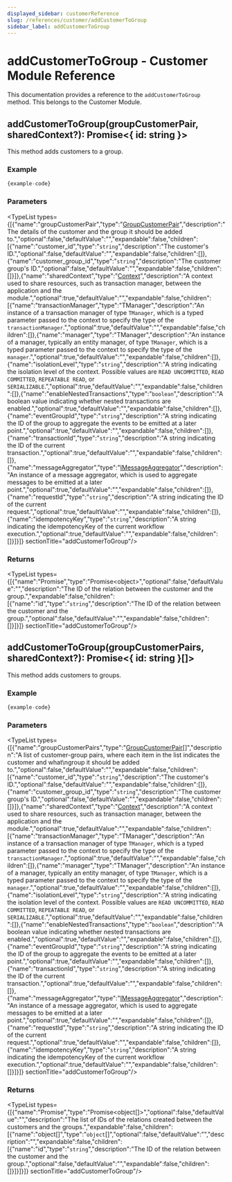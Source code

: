 ```yaml
---
displayed_sidebar: customerReference
slug: /references/customer/addCustomerToGroup
sidebar_label: addCustomerToGroup
---
```



# addCustomerToGroup - Customer Module Reference

This documentation provides a reference to the `addCustomerToGroup` method. This belongs to the Customer Module.

## addCustomerToGroup(groupCustomerPair, sharedContext?): Promise&#60;&#123; id: string  &#125;&#62;

This method adds customers to a group.

### Example

```ts
{example-code}
```

### Parameters

<TypeList types={[{"name":"groupCustomerPair","type":"[GroupCustomerPair](../../interfaces/customer.GroupCustomerPair.mdx)","description":"The details of the customer and the group it should be added to.","optional":false,"defaultValue":"","expandable":false,"children":[{"name":"customer_id","type":"`string`","description":"The customer's ID.","optional":false,"defaultValue":"","expandable":false,"children":[]},{"name":"customer_group_id","type":"`string`","description":"The customer group's ID.","optional":false,"defaultValue":"","expandable":false,"children":[]}]},{"name":"sharedContext","type":"[Context](../../interfaces/customer.Context.mdx)","description":"A context used to share resources, such as transaction manager, between the application and the module.","optional":true,"defaultValue":"","expandable":false,"children":[{"name":"transactionManager","type":"TManager","description":"An instance of a transaction manager of type `TManager`, which is a typed parameter passed to the context to specify the type of the `transactionManager`.","optional":true,"defaultValue":"","expandable":false,"children":[]},{"name":"manager","type":"TManager","description":"An instance of a manager, typically an entity manager, of type `TManager`, which is a typed parameter passed to the context to specify the type of the `manager`.","optional":true,"defaultValue":"","expandable":false,"children":[]},{"name":"isolationLevel","type":"`string`","description":"A string indicating the isolation level of the context. Possible values are `READ UNCOMMITTED`, `READ COMMITTED`, `REPEATABLE READ`, or `SERIALIZABLE`.","optional":true,"defaultValue":"","expandable":false,"children":[]},{"name":"enableNestedTransactions","type":"`boolean`","description":"A boolean value indicating whether nested transactions are enabled.","optional":true,"defaultValue":"","expandable":false,"children":[]},{"name":"eventGroupId","type":"`string`","description":"A string indicating the ID of the group to aggregate the events to be emitted at a later point.","optional":true,"defaultValue":"","expandable":false,"children":[]},{"name":"transactionId","type":"`string`","description":"A string indicating the ID of the current transaction.","optional":true,"defaultValue":"","expandable":false,"children":[]},{"name":"messageAggregator","type":"[IMessageAggregator](../../interfaces/customer.IMessageAggregator.mdx)","description":"An instance of a message aggregator, which is used to aggregate messages to be emitted at a later point.","optional":true,"defaultValue":"","expandable":false,"children":[]},{"name":"requestId","type":"`string`","description":"A string indicating the ID of the current request.","optional":true,"defaultValue":"","expandable":false,"children":[]},{"name":"idempotencyKey","type":"`string`","description":"A string indicating the idempotencyKey of the current workflow execution.","optional":true,"defaultValue":"","expandable":false,"children":[]}]}]}  sectionTitle="addCustomerToGroup"/>

### Returns

<TypeList types={[{"name":"Promise","type":"Promise&#60;object&#62;","optional":false,"defaultValue":"","description":"The ID of the relation between the customer and the group.","expandable":false,"children":[{"name":"id","type":"`string`","description":"The ID of the relation between the customer and the group.","optional":false,"defaultValue":"","expandable":false,"children":[]}]}]}  sectionTitle="addCustomerToGroup"/>

## addCustomerToGroup(groupCustomerPairs, sharedContext?): Promise&#60;&#123; id: string  &#125;[]&#62;

This method adds customers to groups.

### Example

```ts
{example-code}
```

### Parameters

<TypeList types={[{"name":"groupCustomerPairs","type":"[GroupCustomerPair](../../interfaces/customer.GroupCustomerPair.mdx)[]","description":"A list of customer-group pairs, where each item in the list indicates the customer and what\ngroup it should be added to.","optional":false,"defaultValue":"","expandable":false,"children":[{"name":"customer_id","type":"`string`","description":"The customer's ID.","optional":false,"defaultValue":"","expandable":false,"children":[]},{"name":"customer_group_id","type":"`string`","description":"The customer group's ID.","optional":false,"defaultValue":"","expandable":false,"children":[]}]},{"name":"sharedContext","type":"[Context](../../interfaces/customer.Context.mdx)","description":"A context used to share resources, such as transaction manager, between the application and the module.","optional":true,"defaultValue":"","expandable":false,"children":[{"name":"transactionManager","type":"TManager","description":"An instance of a transaction manager of type `TManager`, which is a typed parameter passed to the context to specify the type of the `transactionManager`.","optional":true,"defaultValue":"","expandable":false,"children":[]},{"name":"manager","type":"TManager","description":"An instance of a manager, typically an entity manager, of type `TManager`, which is a typed parameter passed to the context to specify the type of the `manager`.","optional":true,"defaultValue":"","expandable":false,"children":[]},{"name":"isolationLevel","type":"`string`","description":"A string indicating the isolation level of the context. Possible values are `READ UNCOMMITTED`, `READ COMMITTED`, `REPEATABLE READ`, or `SERIALIZABLE`.","optional":true,"defaultValue":"","expandable":false,"children":[]},{"name":"enableNestedTransactions","type":"`boolean`","description":"A boolean value indicating whether nested transactions are enabled.","optional":true,"defaultValue":"","expandable":false,"children":[]},{"name":"eventGroupId","type":"`string`","description":"A string indicating the ID of the group to aggregate the events to be emitted at a later point.","optional":true,"defaultValue":"","expandable":false,"children":[]},{"name":"transactionId","type":"`string`","description":"A string indicating the ID of the current transaction.","optional":true,"defaultValue":"","expandable":false,"children":[]},{"name":"messageAggregator","type":"[IMessageAggregator](../../interfaces/customer.IMessageAggregator.mdx)","description":"An instance of a message aggregator, which is used to aggregate messages to be emitted at a later point.","optional":true,"defaultValue":"","expandable":false,"children":[]},{"name":"requestId","type":"`string`","description":"A string indicating the ID of the current request.","optional":true,"defaultValue":"","expandable":false,"children":[]},{"name":"idempotencyKey","type":"`string`","description":"A string indicating the idempotencyKey of the current workflow execution.","optional":true,"defaultValue":"","expandable":false,"children":[]}]}]}  sectionTitle="addCustomerToGroup"/>

### Returns

<TypeList types={[{"name":"Promise","type":"Promise&#60;object[]&#62;","optional":false,"defaultValue":"","description":"The list of IDs of the relations created between the customers and the groups.","expandable":false,"children":[{"name":"object[]","type":"`object`[]","optional":false,"defaultValue":"","description":"","expandable":false,"children":[{"name":"id","type":"`string`","description":"The ID of the relation between the customer and the group.","optional":false,"defaultValue":"","expandable":false,"children":[]}]}]}]}  sectionTitle="addCustomerToGroup"/>
